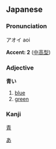 ==Japanese==                                          
[[Category:Japanese colors|あ]]
===Pronunciation===
アオイ aoi

'''Accent: 2''' ([[中高型(なかだかがた)|中高型]])

===Adjective===
'''青い'''
#[[blue]]
#[[green]]

===Kanji===
[[青]]